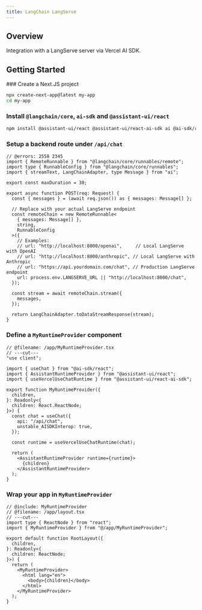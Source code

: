 ```yaml
---
title: LangChain LangServe
---
```


## Overview

Integration with a LangServe server via Vercel AI SDK.

## Getting Started


<Steps>
  <Step>
  ### Create a Next.JS project

```sh
npx create-next-app@latest my-app
cd my-app
```

  </Step>
  <Step>

### Install `@langchain/core`, `ai-sdk` and `@assistant-ui/react`

```sh npm2yarn
npm install @assistant-ui/react @assistant-ui/react-ai-sdk ai @ai-sdk/react @langchain/core
```

  </Step>
  <Step>

### Setup a backend route under `/api/chat`

```tsx twoslash title="@/app/api/chat/route.ts"
// @errors: 2558 2345
import { RemoteRunnable } from "@langchain/core/runnables/remote";
import type { RunnableConfig } from "@langchain/core/runnables";
import { streamText, LangChainAdapter, type Message } from "ai";

export const maxDuration = 30;

export async function POST(req: Request) {
  const { messages } = (await req.json()) as { messages: Message[] };

  // Replace with your actual LangServe endpoint
  const remoteChain = new RemoteRunnable<
    { messages: Message[] },
    string,
    RunnableConfig
  >({
    // Examples:
    // url: "http://localhost:8000/openai",     // Local LangServe with OpenAI
    // url: "http://localhost:8000/anthropic", // Local LangServe with Anthropic
    // url: "https://api.yourdomain.com/chat", // Production LangServe endpoint
    url: process.env.LANGSERVE_URL || "http://localhost:8000/chat",
  });

  const stream = await remoteChain.stream({
    messages,
  });

  return LangChainAdapter.toDataStreamResponse(stream);
}
```

  </Step>
  <Step>

### Define a `MyRuntimeProvider` component

```tsx twoslash include MyRuntimeProvider title="@/app/MyRuntimeProvider.tsx"
// @filename: /app/MyRuntimeProvider.tsx
// ---cut---
"use client";

import { useChat } from "@ai-sdk/react";
import { AssistantRuntimeProvider } from "@assistant-ui/react";
import { useVercelUseChatRuntime } from "@assistant-ui/react-ai-sdk";

export function MyRuntimeProvider({
  children,
}: Readonly<{
  children: React.ReactNode;
}>) {
  const chat = useChat({
    api: "/api/chat",
    unstable_AISDKInterop: true,
  });

  const runtime = useVercelUseChatRuntime(chat);

  return (
    <AssistantRuntimeProvider runtime={runtime}>
      {children}
    </AssistantRuntimeProvider>
  );
}
```

  </Step>
  <Step>

### Wrap your app in `MyRuntimeProvider`

```tsx twoslash title="@/app/layout.tsx"
// @include: MyRuntimeProvider
// @filename: /app/layout.tsx
// ---cut---
import type { ReactNode } from "react";
import { MyRuntimeProvider } from "@/app/MyRuntimeProvider";

export default function RootLayout({
  children,
}: Readonly<{
  children: ReactNode;
}>) {
  return (
    <MyRuntimeProvider>
      <html lang="en">
        <body>{children}</body>
      </html>
    </MyRuntimeProvider>
  );
}
```

  </Step>
</Steps>
